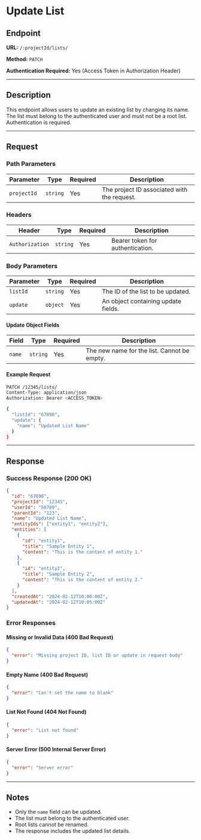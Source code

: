 # Update List

## Endpoint

**URL:** `/:projectId/lists/`

**Method:** `PATCH`

**Authentication Required:** Yes (Access Token in Authorization Header)

---

## Description

This endpoint allows users to update an existing list by changing its name. The list must belong to the authenticated user and must not be a root list. Authentication is required.

---

## Request

### Path Parameters

| Parameter   | Type     | Required | Description                                 |
| ----------- | -------- | -------- | ------------------------------------------- |
| `projectId` | `string` | Yes      | The project ID associated with the request. |

### Headers

| Header          | Type     | Required | Description                      |
| --------------- | -------- | -------- | -------------------------------- |
| `Authorization` | `string` | Yes      | Bearer token for authentication. |

### Body Parameters

| Parameter | Type     | Required | Description                         |
| --------- | -------- | -------- | ----------------------------------- |
| `listId`  | `string` | Yes      | The ID of the list to be updated.   |
| `update`  | `object` | Yes      | An object containing update fields. |

#### Update Object Fields

| Field  | Type     | Required | Description                                 |
| ------ | -------- | -------- | ------------------------------------------- |
| `name` | `string` | Yes      | The new name for the list. Cannot be empty. |

#### Example Request

```sh
PATCH /12345/lists/
Content-Type: application/json
Authorization: Bearer <ACCESS_TOKEN>

{
  "listId": "67890",
  "update": {
    "name": "Updated List Name"
  }
}
```

---

## Response

### Success Response (200 OK)

```json
{
  "id": "67890",
  "projectId": "12345",
  "userId": "56789",
  "parentId": "123",
  "name": "Updated List Name",
  "entityIds": ["entity1", "entity2"],
  "entities": [
    {
      "id": "entity1",
      "title": "Sample Entity 1",
      "content": "This is the content of entity 1."
    },
    {
      "id": "entity2",
      "title": "Sample Entity 2",
      "content": "This is the content of entity 2."
    }
  ],
  "createdAt": "2024-02-12T10:00:00Z",
  "updatedAt": "2024-02-12T10:05:00Z"
}
```

### Error Responses

#### Missing or Invalid Data (400 Bad Request)

```json
{
  "error": "Missing project ID, list ID or update in request body"
}
```

#### Empty Name (400 Bad Request)

```json
{
  "error": "Can't set the name to blank"
}
```

#### List Not Found (404 Not Found)

```json
{
  "error": "List not found"
}
```

#### Server Error (500 Internal Server Error)

```json
{
  "error": "Server error"
}
```

---

## Notes

- Only the `name` field can be updated.
- The list must belong to the authenticated user.
- Root lists cannot be renamed.
- The response includes the updated list details.
